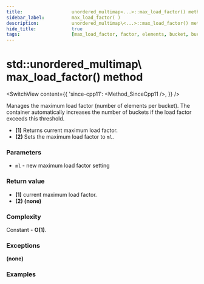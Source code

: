 ```yaml
---
title:					unordered_multimap<...>::max_load_factor() method
sidebar_label:			max_load_factor( )
description:			unordered_multimap\<...>::max_load_factor() method C++ documentation
hide_title:				true
tags:					[max_load_factor, factor, elements, bucket, buckets]
---
```



<!----------------- Codes ---------------------->

<!-- max_load_factor() -->

# std::unordered_multimap\ max_load_factor() method

<SwitchView content={{
    'since-cpp11': <Method_SinceCpp11 />,
    }} />

Manages the maximum load factor (number of elements per bucket).
The container automatically increases the number of buckets if the load factor exceeds this threshold.

 - **(1)** Returns current maximum load factor.
 - **(2)** Sets the maximum load factor to `ml`.

### Parameters

 - `ml` - new maximum load factor setting

### Return value

 - **(1)** current maximum load factor.
 - **(2)** **(none)**

### Complexity

Constant - **O(1)**.

### Exceptions

**(none)**

### Examples

<ImproveSection />
